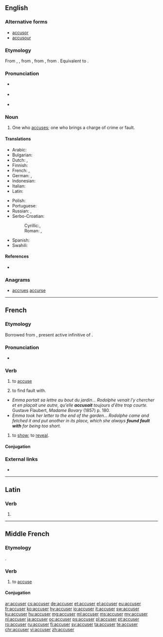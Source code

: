 ==English==
{{wikipedia|dab=accuser}}

===Alternative forms===
* [[accusor]]
* [[accusour]] {{qualifier|obsolete}}

===Etymology===
From {{etyl|enm|en}} {{m|enm|acuser}}, {{m|enm|accusour}}, from {{etyl|fro|en}} {{m|fro|accusour}}, from {{etyl|la|en}} {{m|la|accusator}}, from {{m|la|accusare}}. Equivalent to {{suffix|accuse|er|lang=en}}.

===Pronunciation===
* {{a|US}} {{IPA|/əˑˈkju.zɚ/|lang=en}}
* {{a|UK}} {{IPA|/əˑˈkjuː.zə/|lang=en}}
* {{rhymes|uːzə(ɹ)|lang=en}}

===Noun===
{{en-noun}}

# One who [[accuse]]s; one who brings a charge of crime or fault.

====Translations====
{{trans-top|one who accuses}}
* Arabic: {{t|ar|مُتَّهِم|m}}
* Bulgarian: {{t+|bg|обвинител|sc=Cyrl}}
* Dutch: {{t+|nl|aanklager|m}}, {{t|nl|beschuldiger|m}}
* Finnish: {{t+|fi|syyttäjä}}
* French: {{t+|fr|accusateur|m}}, {{t+|fr|accusatrice|f}}
* German: {{t+|de|Ankläger|m}}, {{t+|de|Ankläger|f}}
* Indonesian: {{t+|id|tuduh|alt=menuduh}}
* Italian: {{t+|it|accusatore|m}}
* Latin: {{t|la|accusator|m}}
{{trans-mid}}
* Polish: {{t|pl|oskarżyciel}}
* Portuguese: {{t+|pt|acusador|m}}
* Russian: {{t+|ru|обвини́тель|m}}, {{t+|ru|обвини́тельница|f}}
* Serbo-Croatian:
*: Cyrillic:{{t|sh|тужилац|m|sc=Cyrl}}, {{t|sh|тужитељ|m|sc=Cyrl}}
*: Roman: {{t+|sh|tužilac|sc=Latn}}, {{t+|sh|tužitelj|m}}
* Spanish: {{t+|es|acusador|m}}
* Swahili: {{t+|sw|mshtaki}}
{{trans-bottom}}

====References====
* {{R:Webster 1913}}

===Anagrams===
* [[accrues#English|accrues]] [[accurse#English|accurse]]

----

==French==

===Etymology===
Borrowed from {{etyl|la|fr}} {{m|fr|accusare|accūsāre}}, present active infinitive of {{m|la|accūsō}}.

===Pronunciation===
* {{audio|Fr-accuser.ogg|audio|lang=fr}}

===Verb===
{{fr-verb}}

# {{label|fr|transitive}} to [[accuse]]
# {{label|fr|transitive}} to find fault with.
* ''Emma portait sa lettre au bout du jardin... Rodolphe venait l'y chercher et en plaçait une autre, qu'elle '''accusait''' toujours d'être trop courte.'' Gustave Flaubert, ''Madame Bovary'' (1857) p. 180.
* ''Emma took her letter to the end of the garden... Rodolphe came and fetched it and put another in its place, which she always '''found fault with''' for being too short.''
# {{label|fr|intransitive|formal}} to [[show]]; to [[reveal]].

====Conjugation====
{{fr-conj-er|accus|avoir}}

===External links===
* {{R:TLFi}}

----

==Latin==

===Verb===
{{la-verb-form|accūser}}

# {{inflection of|accūsō||1|s|pres|pasv|subj|lang=la}}

----

==Middle French==

===Etymology===
{{etyl|la|frm}} {{m|la|accūsō}}.

===Verb===
{{head|frm|verb}}

# to [[accuse]]

====Conjugation====
{{frm-conj-er|accus}}

[[ar:accuser]]
[[cs:accuser]]
[[de:accuser]]
[[et:accuser]]
[[el:accuser]]
[[eu:accuser]]
[[fr:accuser]]
[[ko:accuser]]
[[hy:accuser]]
[[io:accuser]]
[[it:accuser]]
[[sw:accuser]]
[[ku:accuser]]
[[hu:accuser]]
[[mg:accuser]]
[[ml:accuser]]
[[ms:accuser]]
[[my:accuser]]
[[nl:accuser]]
[[ja:accuser]]
[[oc:accuser]]
[[ps:accuser]]
[[pl:accuser]]
[[pt:accuser]]
[[ro:accuser]]
[[ru:accuser]]
[[fi:accuser]]
[[sv:accuser]]
[[ta:accuser]]
[[te:accuser]]
[[chr:accuser]]
[[vi:accuser]]
[[zh:accuser]]